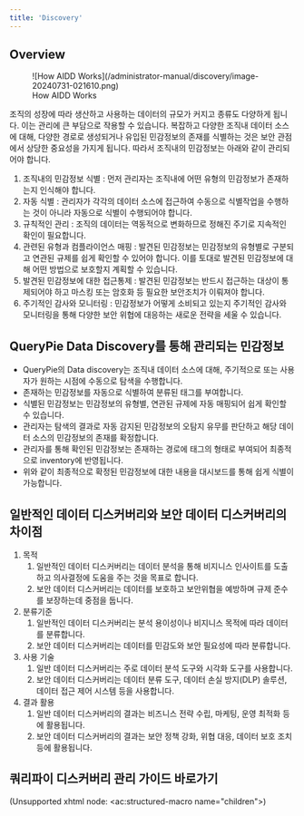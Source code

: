 ```yaml
---
title: 'Discovery'
---
```


## Overview

<figure data-layout="center" data-align="center">
![How AIDD Works](/administrator-manual/discovery/image-20240731-021610.png)
<figcaption>
How AIDD Works
</figcaption>
</figure>

조직의 성장에 따라 생산하고 사용하는 데이터의 규모가 커지고 종류도 다양하게 됩니다. 이는 관리에 큰 부담으로 작용할 수 있습니다. 복잡하고 다양한 조직내 데이터 소스에 대해, 다양한 경로로 생성되거나 유입된 민감정보의 존재를 식별하는 것은 보안 관점에서 상당한 중요성을 가지게 됩니다. 따라서 조직내의 민감정보는 아래와 같이 관리되어야 합니다.

1. 조직내의 민감정보 식별 : 먼저 관리자는 조직내에 어떤 유형의 민감정보가 존재하는지 인식해야 합니다.
2. 자동 식별 : 관리자가 각각의 데이터 소스에 접근하여 수동으로 식별작업을 수행하는 것이 아니라 자동으로 식별이 수행되어야 합니다.
3. 규칙적인 관리 : 조직의 데이터는 역동적으로 변화하므로 정해진 주기로 지속적인 확인이 필요합니다.
4. 관련된 유형과 컴플라이언스 매핑 : 발견된 민감정보는 민감정보의 유형별로 구분되고 연관된 규제를 쉽게 확인할 수 있어야 합니다. 이를 토대로 발견된 민감정보에 대해 어떤 방법으로 보호할지 계획할 수 있습니다.
5. 발견된 민감정보에 대한 접근통제 : 발견된 민감정보는 반드시 접근하는 대상이 통제되어야 하고 마스킹 또는 암호화 등 필요한 보안조치가 이뤄져야 합니다.
6. 주기적인 감사와 모니터링 : 민감정보가 어떻게 소비되고 있는지 주기적인 감사와 모니터링을 통해 다양한 보안 위협에 대응하는 새로운 전략을 세울 수 있습니다.


## QueryPie Data Discovery를 통해 관리되는 민감정보

* QueryPie의 Data discovery는 조직내 데이터 소스에 대해, 주기적으로 또는 사용자가 원하는 시점에 수동으로 탐색을 수행합니다. 
* 존재하는 민감정보를 자동으로 식별하여 분류된 태그를 부여합니다. 
* 식별된 민감정보는 민감정보의 유형별, 연관된 규제에 자동 매핑되어 쉽게 확인할 수 있습니다.
* 관리자는 탐색의 결과로 자동 감지된 민감정보의 오탐지 유무를 판단하고 해당 데이터 소스의 민감정보의 존재를 확정합니다. 
* 관리자를 통해 확인된 민감정보는 존재하는 경로에 태그의 형태로 부여되어 최종적으로 inventory에 반영됩니다.
* 위와 같이 최종적으로 확정된 민감정보에 대한 내용을 대시보드를 통해 쉽게 식별이 가능합니다. <br/>

## 일반적인 데이터 디스커버리와 보안 데이터 디스커버리의 차이점

1. 목적
    1. 일반적인 데이터 디스커버리는 데이터 분석을 통해 비지니스 인사이트를 도출하고 의사결정에 도움을 주는 것을 목표로 합니다.
    2. 보안 데이터 디스커버리는 데이터를 보호하고 보안위협을 예방하며 규제 준수를 보장하는데 중점을 둡니다.
2. 분류기준
    1. 일반적인 데이터 디스커버리는 분석 용이성이나 비지니스 목적에 따라 데이터를 분류합니다.
    2. 보안 데이터 디스커버리는 데이터를 민감도와 보안 필요성에 따라 분류합니다.
3. 사용 기술
    1. 일반 데이터 디스커버리는 주로 데이터 분석 도구와 시각화 도구를 사용합니다.
    2. 보안 데이터 디스커버리는 데이터 분류 도구, 데이터 손실 방지(DLP) 솔루션, 데이터 접근 제어 시스템 등을 사용합니다.
4. 결과 활용
    1. 일반 데이터 디스커버리의 결과는 비즈니스 전략 수립, 마케팅, 운영 최적화 등에 활용됩니다.
    2. 보안 데이터 디스커버리의 결과는 보안 정책 강화, 위협 대응, 데이터 보호 조치 등에 활용됩니다.


## 쿼리파이 디스커버리 관리 가이드 바로가기

(Unsupported xhtml node: &lt;ac:structured-macro name="children"&gt;)
